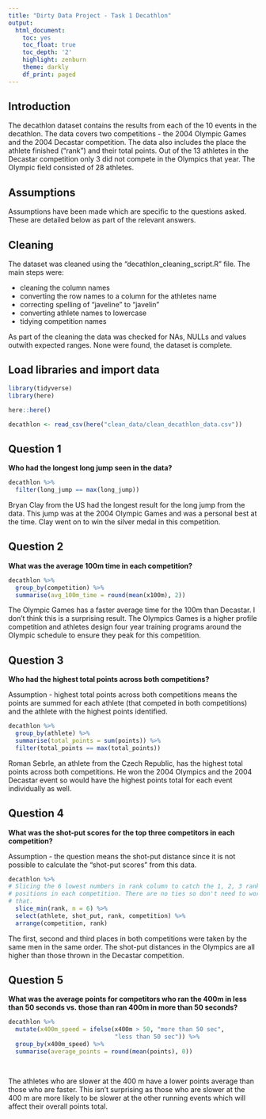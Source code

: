 ```yaml
---
title: "Dirty Data Project - Task 1 Decathlon"
output:
  html_document:
    toc: yes
    toc_float: true
    toc_depth: '2'
    highlight: zenburn
    theme: darkly
    df_print: paged
---
```


## Introduction

The decathlon dataset contains the results from each of the 10 events in the decathlon. The data covers two competitions - the 2004 Olympic Games and the 2004 Decastar competition. The data also includes the place the athlete finished ("rank") and their total points. Out of the 13 athletes in the Decastar competition only 3 did not compete in the Olympics that year. The Olympic field consisted of 28 athletes.

## Assumptions

Assumptions have been made which are specific to the questions asked. These are detailed below as part of the relevant answers.

## Cleaning

The dataset was cleaned using the "decathlon_cleaning_script.R" file.
The main steps were:

-   cleaning the column names
-   converting the row names to a column for the athletes name
-   correcting spelling of "javeline" to "javelin"
-   converting athlete names to lowercase
-   tidying competition names

As part of the cleaning the data was checked for NAs, NULLs and values outwith expected ranges. None were found, the dataset is complete.

## Load libraries and import data

```r
library(tidyverse)
library(here)
```

```r
here::here()

decathlon <- read_csv(here("clean_data/clean_decathlon_data.csv"))
```

## Question 1

**Who had the longest long jump seen in the data?**

```r
decathlon %>% 
  filter(long_jump == max(long_jump))
```

Bryan Clay from the US had the longest result for the long jump from the data. This jump was at the 2004 Olympic Games and was a personal best at the time. Clay went on to win the silver medal in this competition.

## Question 2

**What was the average 100m time in each competition?**

```r
decathlon %>% 
  group_by(competition) %>% 
  summarise(avg_100m_time = round(mean(x100m), 2))
```

The Olympic Games has a faster average time for the 100m than Decastar. I don't think this is a surprising result. The Olympics Games is a higher profile competition and athletes design four year training programs around the Olympic schedule to ensure they peak for this competition.

## Question 3

**Who had the highest total points across both competitions?**

Assumption - highest total points across both competitions means the points are summed for each athlete (that competed in both competitions) and the athlete with the highest points identified.

```r
decathlon %>% 
  group_by(athlete) %>% 
  summarise(total_points = sum(points)) %>% 
  filter(total_points == max(total_points))
```

Roman Sebrle, an athlete from the Czech Republic, has the highest total points across both competitions. He won the 2004 Olympics and the 2004 Decastar event so would have the highest points total for each event individually as well.

## Question 4

**What was the shot-put scores for the top three competitors in each competition?**

Assumption - the question means the shot-put distance since it is not possible to calculate the "shot-put scores" from this data.

```r
decathlon %>% 
# Slicing the 6 lowest numbers in rank column to catch the 1, 2, 3 ranked 
# positions in each competition. There are no ties so don't need to worry about 
# that.  
  slice_min(rank, n = 6) %>% 
  select(athlete, shot_put, rank, competition) %>% 
  arrange(competition, rank)

```

The first, second and third places in both competitions were taken by the same men in the same order. The shot-put distances in the Olympics are all higher than those thrown in the Decastar competition.

## Question 5

**What was the average points for competitors who ran the 400m in less than 50 seconds vs. those than ran 400m in more than 50 seconds?**

```r
decathlon %>% 
  mutate(x400m_speed = ifelse(x400m > 50, "more than 50 sec", 
                              "less than 50 sec")) %>% 
  group_by(x400m_speed) %>% 
  summarise(average_points = round(mean(points), 0))
  



```

The athletes who are slower at the 400 m have a lower points average than those who are faster. This isn't surprising as those who are slower at the 400 m are more likely to be slower at the other running events which will affect their overall points total. 